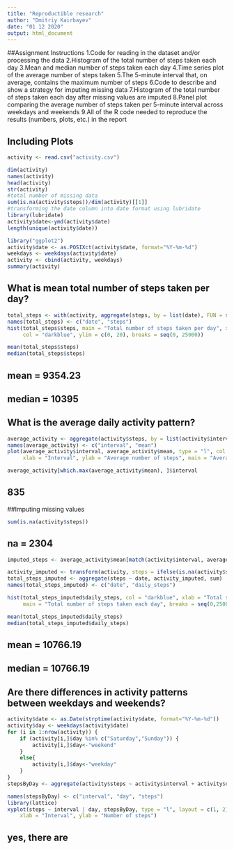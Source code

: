---
title: "Reproductible research"
author: "Dmitriy Kairbayev"
date: "01 12 2020"
output: html_document
---
##Assignment Instructions
1.Code for reading in the dataset and/or processing the data
2.Histogram of the total number of steps taken each day
3.Mean and median number of steps taken each day
4.Time series plot of the average number of steps taken
5.The 5-minute interval that, on average, contains the maximum number of steps
6.Code to describe and show a strategy for imputing missing data
7.Histogram of the total number of steps taken each day after missing values are imputed
8.Panel plot comparing the average number of steps taken per 5-minute interval across weekdays and weekends
9.All of the R code needed to reproduce the results (numbers, plots, etc.) in the report

## Including Plots

```{r, echo = TRUE}
activity <- read.csv("activity.csv")
```


```{r, echo = TRUE}
dim(activity)
names(activity)
head(activity)
str(activity)
#total number of missing data
sum(is.na(activity$steps))/dim(activity)[[1]]
#transforming the date column into date format using lubridate
library(lubridate)
activity$date<-ymd(activity$date)
length(unique(activity$date))
```


```{r, echo = TRUE}
library("ggplot2")
activity$date <- as.POSIXct(activity$date, format="%Y-%m-%d")
weekdays <- weekdays(activity$date)
activity <- cbind(activity, weekdays)
summary(activity)
```

## What is mean total number of steps taken per day?

```{r, echo = TRUE}
total_steps <- with(activity, aggregate(steps, by = list(date), FUN = sum, na.rm = TRUE))
names(total_steps) <- c("date", "steps")
hist(total_steps$steps, main = "Total number of steps taken per day", xlab = "Total number of steps taken per day", 
     col = "darkblue", ylim = c(0, 20), breaks = seq(0, 25000))

mean(total_steps$steps)
median(total_steps$steps)
```

## mean = 9354.23
## median = 10395

## What is the average daily activity pattern?

```{r, echo = TRUE}
average_activity <- aggregate(activity$steps, by = list(activity$interval), FUN = mean, na.rm = TRUE)
names(average_activity) <- c("interval", "mean")
plot(average_activity$interval, average_activity$mean, type = "l", col = "darkblue", lwd = 2,
     xlab = "Interval", ylab = "Average number of steps", main = "Average number of steps per intervals")

average_activity[which.max(average_activity$mean), ]$interval
```

## 835


##Imputing missing values

```{r, echo = TRUE}
sum(is.na(activity$steps))
```

## na = 2304

```{r, echo = TRUE}
imputed_steps <- average_activity$mean[match(activity$interval, average_activity$interval)]

activity_imputed <- transform(activity, steps = ifelse(is.na(activity$steps), yes = imputed_steps, no = activity$steps))
total_steps_imputed <- aggregate(steps ~ date, activity_imputed, sum)
names(total_steps_imputed) <- c("date", "daily_steps")

hist(total_steps_imputed$daily_steps, col = "darkblue", xlab = "Total steps per day", ylim = c(0,30), 
     main = "Total number of steps taken each day", breaks = seq(0,25000,by=2500))

mean(total_steps_imputed$daily_steps)
median(total_steps_imputed$daily_steps)

```

## mean = 10766.19
## median = 10766.19

## Are there differences in activity patterns between weekdays and weekends?

```{r, echo = TRUE}
activity$date <- as.Date(strptime(activity$date, format="%Y-%m-%d"))
activity$day <- weekdays(activity$date)
for (i in 1:nrow(activity)) {
    if (activity[i,]$day %in% c("Saturday","Sunday")) {
        activity[i,]$day<-"weekend"
    }
    else{
        activity[i,]$day<-"weekday"
    }
}
stepsByDay <- aggregate(activity$steps ~ activity$interval + activity$day, activity, mean)

names(stepsByDay) <- c("interval", "day", "steps")
library(lattice)
xyplot(steps ~ interval | day, stepsByDay, type = "l", layout = c(1, 2), 
    xlab = "Interval", ylab = "Number of steps")
```

## yes, there are
